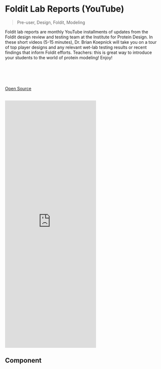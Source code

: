 # Foldit Lab Reports (YouTube)

> Pre-user, Design, Foldit, Modeling

Foldit lab reports are monthly YouTube installments of updates from the Foldit design review and testing team at the Institute for Protein Design. In these short videos (5-15 minutes), Dr. Brian Koepnick will take you on a tour of top player designs and any relevant wet-lab testing results or recent findings that inform Foldit efforts. Teachers: this is great way to introduce your students to the world of protein modeling! Enjoy! 
<br></br>
<br></br>
<br></br>
<a href="https://docs.google.com/spreadsheets/d/1Bk4x5a2Mf9HyF8xMP3l3jPatjPU122PrGOmOCW46dFU/edit?usp=sharing" target="_blank" class="btn btn-info" id="button">Open Source</a>
<br></br>

<iframe className="w-full" height="815" src="https://docs.google.com/spreadsheets/d/1Bk4x5a2Mf9HyF8xMP3l3jPatjPU122PrGOmOCW46dFU/edit?usp=sharing" title="YouTube video player" frameborder="0" allow="accelerometer; autoplay; clipboard-write; encrypted-media; gyroscope; picture-in-picture; web-share" referrerpolicy="strict-origin-when-cross-origin" allowfullscreen></iframe>

## Component
